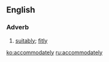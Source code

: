 ==English==

===Adverb===
{{en-adv}}

# {{lb|en|rare}} [[suitably]]; [[fitly]]

[[ko:accommodately]]
[[ru:accommodately]]
